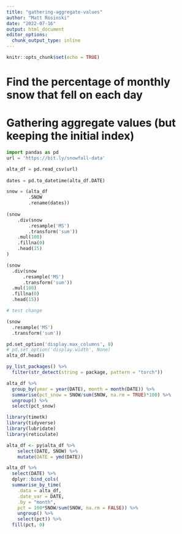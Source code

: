 ```yaml
---
title: "gathering-aggregate-values"
author: "Matt Rosinski"
date: "2022-07-16"
output: html_document
editor_options: 
  chunk_output_type: inline
---
```


```r
knitr::opts_chunk$set(echo = TRUE)
```

# Find the percentage of monthly snow that fell on each day
# Gathering aggregate values (but keeping the initial index)
```python
import pandas as pd
url = 'https://bit.ly/snowfall-data'

alta_df = pd.read_csv(url)
    
dates = pd.to_datetime(alta_df.DATE)

snow = (alta_df
        .SNOW
        .rename(dates))
        
(snow
    .div(snow
        .resample('MS')
        .transform('sum'))
    .mul(100)
    .fillna(0)
    .head(15)
)

```

```python

(snow
  .div(snow
      .resample('MS')
      .transform('sum'))
  .mul(100)
  .fillna(0)
  .head(15))

# test change


```










```python
(snow
  .resample('MS')
  .transform('sum'))
```
 
```python
pd.set_option('display.max_columns', 8)
# pd.set_option('display.width', None)
alta_df.head()


```
```r
py_list_packages() %>%
  filter(str_detect(string = package, pattern = "torch"))
```
 
```r
alta_df %>%
  group_by(year = year(DATE), month = month(DATE)) %>%
  summarise(pct_snow = SNOW/sum(SNOW, na.rm = TRUE)*100) %>%
  ungroup() %>%
  select(pct_snow)
```
 

```r
library(timetk)
library(tidyverse)
library(lubridate)
library(reticulate)

alta_df <- py$alta_df %>%
    select(DATE, SNOW) %>%
    mutate(DATE = ymd(DATE))

alta_df %>%
  select(DATE) %>%
  dplyr::bind_cols(
  summarise_by_time(
    .data = alta_df,
    .date_var = DATE, 
    .by = "month", 
    pct = 100*SNOW/sum(SNOW, na.rm = FALSE)) %>%
    ungroup() %>%
    select(pct)) %>%
  fill(pct, 0)

```

